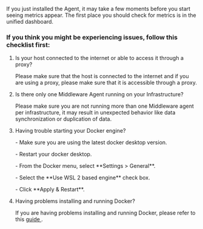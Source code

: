 If you just installed the Agent, it may take a few moments before you start seeing metrics appear. The first place you should check for metrics is in the unified dashboard.

### If you think you might be experiencing issues, follow this checklist first:

<ol>
   
  <li>Is your host connected to the internet or able to access it through a proxy? 
    <p>Please make sure that the host is connected to the internet and if you are using a proxy, please make sure that it is accessible through a proxy. </p> </li>
  <li>Is there only one Middleware Agent running on your Infrastructure?
       <p>  Please make sure you are not running more than one Middleware agent per infrastructure, it may result in unexpected behavior like data synchronization or duplication of data. </p> </li>   
   <li> Having trouble starting your Docker engine?
      <p>- Make sure you are using the latest docker desktop version. </p>
      <p>- Restart your docker desktop.</p>
      <p>- From the Docker menu, select **Settings > General**. </p>
      <p>- Select the **Use WSL 2 based engine** check box. </p>
      <p>- Click **Apply & Restart**. </p> </li>
   <li> Having problems installing and running Docker? <p> If you are having problems installing and running Docker, please refer to this <a href="https://docs.docker.com/desktop/troubleshoot/overview/" rel="nofollow noopener noreferrer" target="_blank" translate="no"> guide <a>.</p> </li>


</ol>


    




